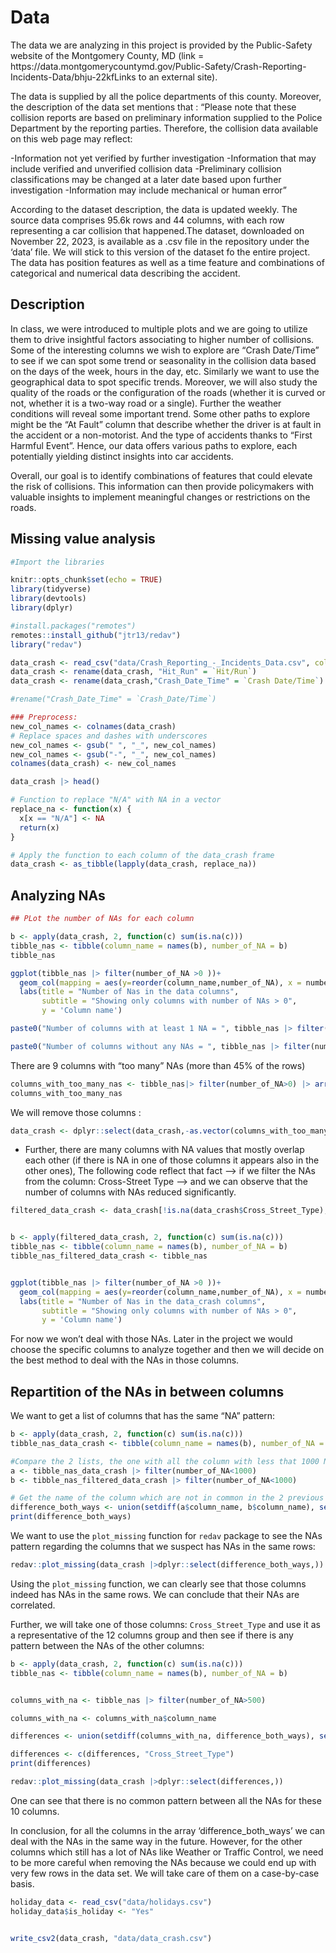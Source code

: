 # Data

The data we are analyzing in this project is provided by the Public-Safety website of the Montgomery County, MD (link = https://data.montgomerycountymd.gov/Public-Safety/Crash-Reporting-Incidents-Data/bhju-22kfLinks to an external site). 

The data is supplied by all the police departments of this county. Moreover, the description of the data set mentions that :
"Please note that these collision reports are based on preliminary information supplied to the Police Department by the reporting parties. Therefore, the collision data available on this web page may reflect:

-Information not yet verified by further investigation
-Information that may include verified and unverified collision data
-Preliminary collision classifications may be changed at a later date based upon further investigation
-Information may include mechanical or human error"

According to the dataset description, the data is updated weekly. The source data comprises 95.6k rows and 44 columns, with each row representing a car collision that happened.The dataset, downloaded on November 22, 2023, is available as a .csv file in the repository under the 'data' file. We will stick to this version of the dataset fo the entire project. 
The data has position features as well as a time feature and combinations of categorical and numerical data describing the accident.

  
## Description

In class, we were introduced to multiple plots and we are going to utilize them to drive insightful factors associating to higher number of collisions.
Some of the interesting columns we wish to explore are "Crash Date/Time" to see if we can spot some trend or seasonality in the collision data based on the days of the week, hours in the day, etc. Similarly we want to use the geographical data to spot specific trends. 
Moreover, we will also study the quality of the roads or the configuration of the roads (whether it is curved or not, whether it is a two-way road or a single). Further the weather conditions will reveal some important trend.
Some other paths to explore might be the "At Fault" column that describe whether the driver is at fault in the accident or a non-motorist. And the type of accidents thanks to "First Harmful Event". 
Hence, our data offers various paths to explore, each potentially yielding distinct insights into car accidents.

Overall, our goal is to identify combinations of features that could elevate the risk of collisions. This information can then provide policymakers with valuable insights to implement meaningful changes or restrictions on the roads.


## Missing value analysis


```r
#Import the libraries

knitr::opts_chunk$set(echo = TRUE)
library(tidyverse)
library(devtools)
library(dplyr)

#install.packages("remotes")
remotes::install_github("jtr13/redav")
library("redav")

```



```r
data_crash <- read_csv("data/Crash_Reporting_-_Incidents_Data.csv", col_types = cols('Local Case Number' = col_character())) # the 2nd column contains string and not number that's why we specify it.
data_crash <- rename(data_crash, "Hit_Run" = `Hit/Run`) 
data_crash <- rename(data_crash,"Crash_Date_Time" = `Crash Date/Time`)

#rename("Crash_Date_Time" = `Crash_Date/Time`)

### Preprocess:
new_col_names <- colnames(data_crash)
# Replace spaces and dashes with underscores
new_col_names <- gsub(" ", "_", new_col_names)
new_col_names <- gsub("-", "_", new_col_names)
colnames(data_crash) <- new_col_names

data_crash |> head()
```

```r
# Function to replace "N/A" with NA in a vector
replace_na <- function(x) {
  x[x == "N/A"] <- NA
  return(x)
}

# Apply the function to each column of the data_crash frame
data_crash <- as_tibble(lapply(data_crash, replace_na))
```


## Analyzing NAs


```r
## PLot the number of NAs for each column

b <- apply(data_crash, 2, function(c) sum(is.na(c)))
tibble_nas <- tibble(column_name = names(b), number_of_NA = b)
tibble_nas

ggplot(tibble_nas |> filter(number_of_NA >0 ))+
  geom_col(mapping = aes(y=reorder(column_name,number_of_NA), x = number_of_NA)) +
  labs(title = "Number of Nas in the data columns",
       subtitle = "Showing only columns with number of NAs > 0",
       y = 'Column name')


```



```r

paste0("Number of columns with at least 1 NA = ", tibble_nas |> filter(number_of_NA > 0) |> nrow())

paste0("Number of columns without any NAs = ", tibble_nas |> filter(number_of_NA == 0) |> nrow())

```

There are 9 columns with "too many" NAs (more than 45% of the rows)
```r
columns_with_too_many_nas <- tibble_nas|> filter(number_of_NA>0) |> arrange(number_of_NA) |> filter(number_of_NA > 45000)
columns_with_too_many_nas
```
We will remove those columns :

```r
data_crash <- dplyr::select(data_crash,-as.vector(columns_with_too_many_nas$column_name))
```


+ Further, there are many columns with NA values that mostly overlap each other (if there is NA in one of those columns it appears also in the other ones), The following code reflect that fact --> if we filter the NAs from the column: Cross-Street Type --> and we can observe that the number of columns with NAs reduced significantly.


```r
filtered_data_crash <- data_crash[!is.na(data_crash$Cross_Street_Type),]


b <- apply(filtered_data_crash, 2, function(c) sum(is.na(c)))
tibble_nas <- tibble(column_name = names(b), number_of_NA = b)
tibble_nas_filtered_data_crash <- tibble_nas


ggplot(tibble_nas |> filter(number_of_NA >0 ))+
  geom_col(mapping = aes(y=reorder(column_name,number_of_NA), x = number_of_NA)) +
  labs(title = "Number of Nas in the data_crash columns",
       subtitle = "Showing only columns with number of NAs > 0",
       y = 'Column name')
```

For now we won't deal with those NAs. Later in the project we would choose the specific columns to analyze together and then we will decide on the best method to deal with the NAs in those columns.

## Repartition of the NAs in between columns

We want to get a list of columns that has the same "NA" pattern:

```r
b <- apply(data_crash, 2, function(c) sum(is.na(c)))
tibble_nas_data_crash <- tibble(column_name = names(b), number_of_NA = b)

#Compare the 2 lists, the one with all the column with less that 1000 NAs and the lists with the same conditions but after removing all the NAs row in the column "Cross-Street Type"
a <- tibble_nas_data_crash |> filter(number_of_NA<1000)
b <- tibble_nas_filtered_data_crash |> filter(number_of_NA<1000)

# Get the name of the column which are not in common in the 2 previous list
difference_both_ways <- union(setdiff(a$column_name, b$column_name), setdiff(b$column_name, a$column_name))
print(difference_both_ways)
```

We want to use the `plot_missing` function for `redav` package to see the NAs pattern regarding the columns that we suspect has NAs in the same rows:

```r
redav::plot_missing(data_crash |>dplyr::select(difference_both_ways,))
```

Using the `plot_missing` function, we can clearly see that those columns indeed has NAs in the same rows. We can conclude that their NAs are correlated.

Further, we will take one of those columns: `Cross_Street_Type` and use it as a representative of the 12 columns group and then see if there is any pattern between the NAs of the other columns:

```r
b <- apply(data_crash, 2, function(c) sum(is.na(c)))
tibble_nas <- tibble(column_name = names(b), number_of_NA = b)


columns_with_na <- tibble_nas |> filter(number_of_NA>500) 

columns_with_na <- columns_with_na$column_name

differences <- union(setdiff(columns_with_na, difference_both_ways), setdiff(difference_both_ways, columns_with_na))

differences <- c(differences, "Cross_Street_Type")
print(differences)

redav::plot_missing(data_crash |>dplyr::select(differences,))


```

One can see that there is no common pattern between all the NAs for these 10 columns.

In conclusion, for all the columns in the array 'difference_both_ways' we can deal with the NAs in the same way in the future. However, for the other columns which still has a lot of NAs like Weather or Traffic Control, we need to be more careful when removing the NAs because we could end up with very few rows in the data set. We will take care of them on a case-by-case basis.



```r
holiday_data <- read_csv("data/holidays.csv")
holiday_data$is_holiday <- "Yes"

```

```r

```




```r
write_csv2(data_crash, "data/data_crash.csv")
```

